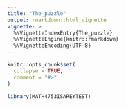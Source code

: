 ```yaml
---
title: "The_puzzle"
output: rmarkdown::html_vignette
vignette: >
  %\VignetteIndexEntry{The_puzzle}
  %\VignetteEngine{knitr::rmarkdown}
  %\VignetteEncoding{UTF-8}
---
```


```r
knitr::opts_chunk$set(
  collapse = TRUE,
  comment = "#>"
)
```

```r
library(MATH4753ISAREYTEST)
```
